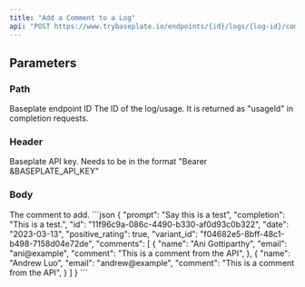 ```yaml
---
title: "Add a Comment to a Log"
api: "POST https://www.trybaseplate.io/endpoints/{id}/logs/{log-id}/comments"
---
```


## Parameters

### Path

<ParamField path="id" type="String" required>
  Baseplate endpoint ID
</ParamField>
<ParamField path="log-id" type="String">
  The ID of the log/usage. It is returned as "usageld" in completion requests.
</ParamField>

### Header

<ParamField path="Authorization" type="String">
  Baseplate API key. Needs to be in the format "Bearer &BASEPLATE_API_KEY"
</ParamField>

### Body

<ParamField body="comment" type="String">
  The comment to add.
</ParamField>

<Tabs>
  <Tab title="🟢 200: OK">
  ```json
  {
    "prompt": "Say this is a test",
    "completion": "This is a test.",
    "id": "11f96c9a-086c-4490-b330-af0d93c0b322",
    "date": "2023-03-13",
    "positive_rating": true,
    "variant_id": "f04682e5-8bff-48c1-b498-7158d04e72de",
    "comments": [
        {
            "name": "Ani Gottiparthy",
            "email": "ani@example",
            "comment": "This is a comment from the API",
        },
        {
            "name": "Andrew Luo",
            "email": "andrew@example",
            "comment": "This is a comment from the API",
        }
    ]
}
```
  </Tab>
</Tabs>
